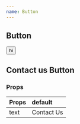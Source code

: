 ```yaml
---
name: Button
---
```



## Button
<Playground>
  <Button>hi</Button>
</Playground>

## Contact us Button
<Playground>
  <ContactUsButton />
</Playground>

### Props
| Props  | default |
|:-------|:------|
| text  | Contact Us|

